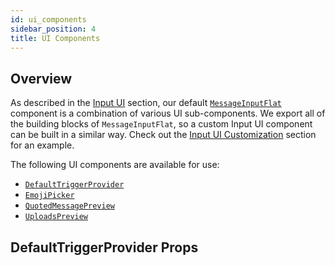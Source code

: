 ```yaml
---
id: ui_components
sidebar_position: 4
title: UI Components
---
```


## Overview

As described in the [Input UI](./input-ui.mdx) section, our default [`MessageInputFlat`](https://github.com/GetStream/stream-chat-react/blob/master/src/components/MessageInput/MessageInputFlat.tsx)
component is a combination of various UI sub-components. We export all of the building blocks of `MessageInputFlat`, so a custom Input UI
component can be built in a similar way. Check out the [Input UI Customization](../customization/input-ui.mdx) section for an example.

The following UI components are available for use:

- [`DefaultTriggerProvider`](https://github.com/GetStream/stream-chat-react/blob/master/src/components/MessageInput/DefaultTriggerProvider.tsx)
- [`EmojiPicker`](https://github.com/GetStream/stream-chat-react/blob/master/src/components/MessageInput/EmojiPicker.tsx)
- [`QuotedMessagePreview`](https://github.com/GetStream/stream-chat-react/blob/master/src/components/MessageInput/QuotedMessagePreview.tsx)
- [`UploadsPreview`](https://github.com/GetStream/stream-chat-react/blob/master/src/components/MessageInput/UploadsPreview.tsx)

## DefaultTriggerProvider Props
